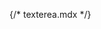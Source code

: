 {/* texterea.mdx */}


<Meta of={comStories} name="Docs"/>

<Title />
<Subtitle />
<Description />


> #### [Bootstrap ~5.3.0 Documentation on Textareas](https://getbootstrap.com/docs/5.3/forms/floating-labels/#textareas)
> * [Resizable textareas](https://git.drupalcode.org/project/drupal/-/blob/10.1.x/core/modules/system/css/components/resize.module.css) in **Drupal `~10.1.0`**
> * [Utilizing more properties for the Textarea form element](https://git.drupalcode.org/project/drupal/-/blob/10.1.x/core/includes/form.inc#L382)
> * [The TEXTAREA element by W3](https://www.w3.org/TR/html401/interact/forms.html#h-17.7)

<Canvas of={comStories.Textarea} />

## Properties
<Controls of={comStories.Textarea} />

<Stories of={comStories} />

### Examples

#### Example #1: Basic use to match Drupal core and stable9 theme
```
{#
/**
 * @file
 * Theme override for a 'textarea' #type form element.
 *
 * Available variables
 * - wrapper_attributes: A list of HTML attributes for the wrapper element.
 * - attributes: A list of HTML attributes for the <textarea> element.
 * - resizable: An indicator for whether the textarea is resizable.
 * - required: An indicator for whether the textarea is required.
 * - value: The textarea content.
 *
 * @see template_preprocess_textarea()
 */
#}
{% include 'varbase_components:textarea' with {
    wrapper_attributes: wrapper_attributes,
    attributes: attributes,
    required: required|default(false),
    value: value|default('')
  }
%}
```
Used in [Vartheme BS5](https://github.com/Vardot/vartheme_bs5/blob/3.0.x/templates/form/textarea.html.twig)

#### Example #2: Textarea - Resize both
```
{%
  include 'varbase_components:textarea' with {
    resizable: 'both'
    required: true,
    value: "Vivamus hendrerit est sit amet vehicula tempus. Fusce non sollicitudin massa. Nam sollicitudin mollis ullamcorper.",
    rows: 5,
    cols: 80,
    maxlength: 300,
    placeholder: "Type test in this text area",
    wrapper_html_tag: "div",
    wrapper_utility_classes: ['p-sm-3'],
    utility_classes: ['mt-3']
  } 
%}
```

#### Example #3: Textarea - Resize none readonly but not disabled
```
{%
 include 'varbase_components:textarea' with {
    resizable: 'none'
    required: true,
    value: "Vivamus hendrerit est sit amet vehicula tempus. Fusce non sollicitudin massa. Nam sollicitudin mollis ullamcorper.",
    readonly: true,
    disabled: false
  } 
%}
```


## Source code
[//]: # (Twig Template source code)
<Source code={templateSource} />
